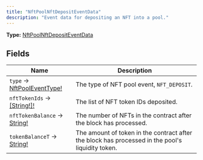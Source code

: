 ```yaml
---
title: "NftPoolNftDepositEventData"
description: "Event data for depositing an NFT into a pool."
---
```


**Type:** [NftPoolNftDepositEventData](/api-reference/types/nftpoolnftdepositeventdata)

## Fields

| Name | Description |
|------|-------------|
| `type` → [NftPoolEventType!](/api-reference/types/nftpooleventtype) | The type of NFT pool event, `NFT_DEPOSIT`. |
| `nftTokenIds` → [[String!]!](/api-reference/types/string) | The list of NFT token IDs deposited. |
| `nftTokenBalance` → [String!](/api-reference/types/string) | The number of NFTs in the contract after the block has processed. |
| `tokenBalanceT` → [String!](/api-reference/types/string) | The amount of token in the contract after the block has processed in the pool's liquidity token. |

